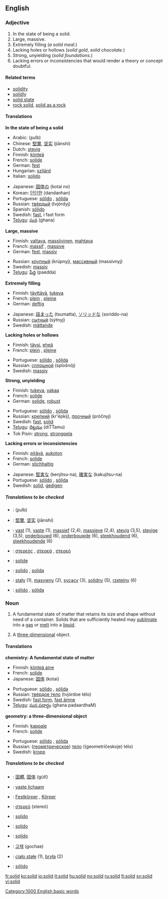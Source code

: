 ==English==

===Adjective===
{{en-adj-more}}

# In the state of being a solid.
# Large, massive.
# Extremely filling (''a solid meal.'')
# Lacking holes or hollows (''solid gold'', ''solid chocolate.'')
# Strong, unyielding (''solid foundations.'')
# Lacking errors or inconsistencies that would render a theory or concept doubtful.

====Related terms====
*[[solidity]]
*[[solidly]]
*[[solid state]]
*[[rock solid]], [[solid as a rock]]

====Translations====
'''In the state of being a solid'''
{{top}}
*Arabic: {{ARchar|[[صلب|صُلب]]}} (ʂulb)
*Chinese: [[堅實]], [[坚实]] (jiānshí)
*Dutch: [[stevig]]
*Finnish: [[kiinteä]]
*French: [[solide]]
*German: [[fest]]
*Hungarian: [[szilárd]]
*Italian: [[solido]]
{{mid}}
*Japanese: [[固体の]] (kotai no)
*Korean: [[단단한]] (dandanhan)
*Portuguese: [[sólido]] {{m}}, [[sólida]] {{f}}
*Russian: [[твёрдый]] (tvjórdyj)
*Spanish: [[sólido]]
*Swedish: [[fast#Swedish|fast]], i fast form
*[[Telugu]]: [[ఘన]] (ghana)
{{bottom}}

'''Large, massive'''
{{top}}
*Finnish: [[valtava]], [[massiivinen]], [[mahtava]]
*French: [[massif]] {{m}}, [[massive]] {{f}}
*German: [[fest]], [[massiv]]
{{mid}}
*Russian: [[крупный]] (krúpnyj), [[массивный]] (massívnyj)
*Swedish: [[massiv]]
*[[Telugu]]: [[పేద్ద]] (paedda)
{{bottom}}

'''Extremely filling'''
{{top}}
*Finnish: [[täyttävä]], [[tukeva]]
*French: [[plein]] {{m}}, [[pleine]] {{f}}
*German: [[deftig]]
{{mid}}
*Japanese: [[詰まった]] (tsumatta), [[ソリッドな]] (soriddo-na)
*Russian: [[сытный]] (sýtnyj)
*Swedish: [[mättande]]
{{bottom}}

'''Lacking holes or hollows'''
{{top}}
*Finnish: [[täysi]], [[eheä]]
*French: [[plein]] {{m}}, [[pleine]] {{f}}
{{mid}}
*Portuguese: [[sólido]] {{m}}, [[sólida]] {{f}}
*Russian: [[сплошной]] (splošnój)
*Swedish: [[massiv]]
{{bottom}}

'''Strong, unyielding'''
{{top}}
*Finnish: [[tukeva]], [[vakaa]]
*French: [[solide]]
*German: [[solide]], [[robust]]
{{mid}}
*Portuguese: [[sólido]] {{m}}, [[sólida]] {{f}}
*Russian: [[крепкий]] (kr'épkij), [[прочный]] (próčnyj)
*Swedish: [[fast]], [[solid#Swedish|solid]]
*[[Telugu]]: [[దిట్టము]] (diTTamu)
*Tok Pisin: [[strong]], [[strongpela]]
{{bottom}}

'''Lacking errors or inconsistencies'''
{{top}}
*Finnish: [[pitävä]], [[aukoton]]
*French: [[solide]]
*German: [[stichhaltig]]
{{mid}}
*Japanese: [[堅実な]] (kenjitsu-na), [[確実な]] (kakujitsu-na)
*Portuguese: [[sólido]] {{m}}, [[sólida]] {{f}}
*Swedish: [[solid#Swedish|solid]], [[gedigen]]
{{bottom}}

=====Translations to be checked=====
{{checktrans}}

*{{ttbc|Arabic}}: {{ARchar|[[صلب|صُلب]]}} (ʂulb)
*{{ttbc|Chinese}}: [[堅實]], [[坚实]] (jiānshí)
*{{ttbc|Dutch}}: [[vast]] (1), [[vaste]] (1), [[massief]] (2,4), [[massieve]] (2,4), [[stevig]] (3,5), [[stevige]] (3,5), [[onderbouwd]] (6), [[onderbouwde]] (6), [[steekhoudend]] (6), [[steekhoudende]] (6)
*{{ttbc|Greek}}: [[στερεός]] {{m}}, [[στερεά]] {{f}}, [[στερεό]] {{n}}
*{{ttbc|Interlingua}}: [[solide]]
*{{ttbc|Italian}}: [[solido]] {{m}}, [[solida]] {{f}}
*{{ttbc|Polish}}: [[stały]] (1), [[masywny]] (2), [[sycący]] (3), [[solidny]] (5), [[rzetelny]] (6) {{m}}
*{{ttbc|Spanish}}: [[sólido]] {{m}}, [[sólida]] {{f}}

===Noun===
{{en-noun}}

# {{chemistry}} A fundamental state of matter that retains its size and shape without need of a container. Solids that are sufficiently heated may [[sublimate]] into a [[gas]] or [[melt]] into a [[liquid]].
# {{geometry}} A [[three-dimensional]] object.

====Translations====
'''chemistry: A fundamental state of matter'''
{{top}}
*Finnish: [[kiinteä aine]]
*French: [[solide]] {{m}}
*Japanese: [[固体]] (kotai)
{{mid}}
*Portuguese: [[sólido]] {{m}}, [[sólida]] {{f}}
*Russian: [[твёрдое тело]] (tvjórdoe télo) {{n}}
*Swedish: [[fast form]], [[fast ämne]]
*[[Telugu]]: [[ఘన పదార్ధం]] (ghana padaardhaM)
{{bottom}}

'''geometry: a three-dimensional object'''
{{top}}
*Finnish: [[kappale]]
*French: [[solide]] {{m}}
{{mid}}
*Portuguese: [[sólido]] {{m}}, [[sólida]] {{f}}
*Russian: ([[геометрический|геометрическое]]) [[тело]] ((geometríčeskoje) télo) {{n}}
*Swedish: [[kropp]]
{{bottom}}

=====Translations to be checked=====
{{checktrans}}

*{{ttbc|Chinese}}: [[固體]], [[固体]] (gùtǐ)
*{{ttbc|Dutch}}: [[vaste lichaam]] {{n}}
*{{ttbc|German}}: [[Festkörper]] {{m}}, [[Körper]] {{m}}
*{{ttbc|Greek}}: [[στερεό]] (stereó) {{n}}
*{{ttbc|Ido}}: [[solido]]
*{{ttbc|Interlingua}}: [[solido]]
*{{ttbc|Italian}}: [[solido]]
*{{ttbc|Korean}}: [[고체]] (gochae)
*{{ttbc|Polish}}: [[ciało stałe]] {{n}} (1), [[bryła]] {{f}} (2)
*{{ttbc|Spanish}}: [[sólido]] {{m}}

[[Category:1000 English basic words]]

[[fr:solid]]
[[ko:solid]]
[[io:solid]]
[[it:solid]]
[[hu:solid]]
[[no:solid]]
[[ru:solid]]
[[fi:solid]]
[[sv:solid]]
[[vi:solid]]